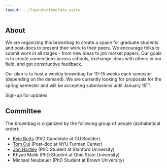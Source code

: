 ```yaml
---
layout: ../layouts/template.astro
---
```


<Splash />

## About

We are organizing this brownbag to create a space for graduate students and post-docs to present their work to their peers. We encourage folks to submit work in all stages - from new ideas to job market papers. Our goals is to create connections across schools, exchange ideas with others in our field, and get constructive feedback.

Our plan is to host a weekly brownbag for 10-15 weeks each semester (depending on the demand). We are currently looking for proposals for the spring semester and will be accepting submissions until January 15<sup>th</sup>.

<LinkArrow href="http://eepurl.com/idlgwP">Sign-up for updates</LinkArrow>


## Committee

The brownbag is organized by the following group of people (alphabetical order):

- [Kyle Butts](https://kylebutts.com/) (PhD Candidate at CU Boulder)
- [Tom Cui](https://www.tom-cui.com/) (Post-doc at NYU Furman Center)
- [Jon Hartley](http://www.jonathanhartley.net) (PhD Student at Stanford University)
- Khyati Malik (PhD Student at Ohio State University)
- Michael Neubauer (PhD Student at Brown University)


